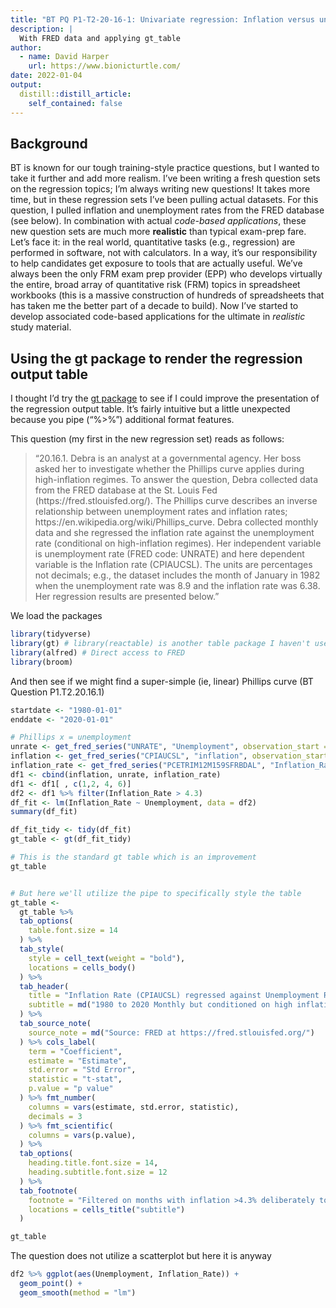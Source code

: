 ```yaml
---
title: "BT PQ P1-T2-20-16-1: Univariate regression: Inflation versus unemployment"
description: |
  With FRED data and applying gt_table
author:
  - name: David Harper
    url: https://www.bionicturtle.com/ 
date: 2022-01-04
output:
  distill::distill_article:
    self_contained: false
---
```


## Background

BT is known for our tough training-style practice questions, but I wanted to take it further and add more realism. I've been writing a fresh question sets on the regression topics; I'm always writing new questions! It takes more time, but in these regression sets I've been pulling actual datasets. For this question, I pulled inflation and unemployment rates from the FRED database (see below). In combination with actual *code-based applications*, these new question sets are much more **realistic** than typical exam-prep fare. Let's face it: in the real world, quantitative tasks (e.g., regression) are performed in software, not with calculators. In a way, it's our responsibility to help candidates get exposure to tools that are actually useful. We've always been the only FRM exam prep provider (EPP) who develops virtually the entire, broad array of quantitative risk (FRM) topics in spreadsheet workbooks (this is a massive construction of hundreds of spreadsheets that has taken me the better part of a decade to build). Now I've started to develop associated code-based applications for the ultimate in *realistic* study material. 

## Using the gt package to render the regression output table

I thought I'd try the [gt package](https://github.com/rstudio/gt) to see if I could improve the presentation of the regression output table. It's fairly intuitive but a little unexpected because you pipe ("%>%") additional format features. 

This question (my first in the new regression set) reads as follows:

> "20.16.1. Debra is an analyst at a governmental agency. Her boss asked her to investigate whether the Phillips curve applies during high-inflation regimes. To answer the question, Debra collected data from the FRED database at the St. Louis Fed (https://fred.stlouisfed.org/). The Phillips curve describes an inverse relationship between unemployment rates and inflation rates; https://en.wikipedia.org/wiki/Phillips_curve. Debra collected monthly data and she regressed the inflation rate against the unemployment rate (conditional on high-inflation regimes). Her independent variable is unemployment rate (FRED code: UNRATE) and here dependent variable is the Inflation rate (CPIAUCSL). The units are percentages not decimals; e.g., the dataset includes the month of January in 1982 when the unemployment rate was 8.9 and the inflation rate was 6.38. Her regression results are presented below."


We load the packages

```r
library(tidyverse)
library(gt) # library(reactable) is another table package I haven't used
library(alfred) # Direct access to FRED
library(broom)
```

And then see if we might find a super-simple (ie, linear) Phillips curve
(BT Question P1.T2.20.16.1)

```r
startdate <- "1980-01-01"
enddate <- "2020-01-01"

# Phillips x = unemployment
unrate <- get_fred_series("UNRATE", "Unemployment", observation_start = startdate, observation_end = enddate)
inflation <- get_fred_series("CPIAUCSL", "inflation", observation_start = startdate, observation_end = enddate)
inflation_rate <- get_fred_series("PCETRIM12M159SFRBDAL", "Inflation_Rate", observation_start = startdate, observation_end = enddate)
df1 <- cbind(inflation, unrate, inflation_rate)
df1 <- df1[ , c(1,2, 4, 6)]
df2 <- df1 %>% filter(Inflation_Rate > 4.3)
df_fit <- lm(Inflation_Rate ~ Unemployment, data = df2)
summary(df_fit)

df_fit_tidy <- tidy(df_fit)
gt_table <- gt(df_fit_tidy)

# This is the standard gt table which is an improvement
gt_table


# But here we'll utilize the pipe to specifically style the table
gt_table <- 
  gt_table %>% 
  tab_options(
    table.font.size = 14
  ) %>% 
  tab_style(
    style = cell_text(weight = "bold"),
    locations = cells_body()
  ) %>% 
  tab_header(
    title = "Inflation Rate (CPIAUCSL) regressed against Unemployment Rate (UNRATE)",
    subtitle = md("1980 to 2020 Monthly but conditioned on high inflation regimes")
  ) %>% 
  tab_source_note(
    source_note = md("Source: FRED at https://fred.stlouisfed.org/")
  ) %>% cols_label(
    term = "Coefficient",
    estimate = "Estimate",
    std.error = "Std Error",
    statistic = "t-stat",
    p.value = "p value"
  ) %>% fmt_number(
    columns = vars(estimate, std.error, statistic),
    decimals = 3
  ) %>% fmt_scientific(
    columns = vars(p.value),
  ) %>% 
  tab_options(
    heading.title.font.size = 14,
    heading.subtitle.font.size = 12
  ) %>% 
  tab_footnote(
    footnote = "Filtered on months with inflation >4.3% deliberately to generate regression results",
    locations = cells_title("subtitle")
  )

gt_table
```

The question does not utilize a scatterplot but here it is anyway

```r
df2 %>% ggplot(aes(Unemployment, Inflation_Rate)) + 
  geom_point() +
  geom_smooth(method = "lm")
```

